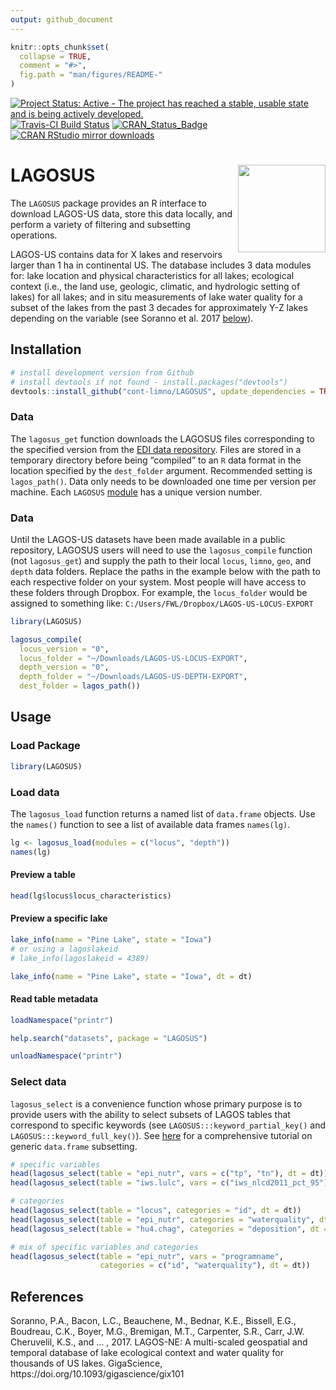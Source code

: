 ```yaml
---
output: github_document
---
```


<!-- README.md is generated from README.Rmd. Please edit that file -->

```r
knitr::opts_chunk$set(
  collapse = TRUE,
  comment = "#>",
  fig.path = "man/figures/README-"
)
```

[![Project Status: Active - The project has reached a stable, usable state and is being actively developed.](http://www.repostatus.org/badges/latest/active.svg)](http://www.repostatus.org/#active) [![Travis-CI Build Status](https://travis-ci.org/cont-limno/LAGOSUS.svg?branch=master)](https://travis-ci.org/cont-limno/LAGOSUS) [![CRAN\_Status\_Badge](http://www.r-pkg.org/badges/version/LAGOSUS)](https://cran.r-project.org/package=LAGOSUS) [![CRAN RStudio mirror downloads](http://cranlogs.r-pkg.org/badges/LAGOSUS)](https://cran.r-project.org/package=LAGOSUS)

# LAGOSUS <img src="man/figures/logo.png" align="right" height=140/>

The `LAGOSUS` package provides an R interface to download LAGOS-US data, store this data locally, and perform a variety of filtering and subsetting operations.

LAGOS-US contains data for X lakes and reservoirs larger than 1 ha in continental US. The database includes 3 data modules for: lake location and physical characteristics for all lakes; ecological context (i.e., the land use, geologic, climatic, and hydrologic setting of lakes) for all lakes; and in situ measurements of lake water quality for a subset of the lakes from the past 3 decades for approximately Y-Z lakes depending on the variable (see Soranno et al. 2017 [below](https://github.com/cont-limno/LAGOSUS#references)).

## Installation

```r
# install development version from Github
# install devtools if not found - install.packages("devtools")
devtools::install_github("cont-limno/LAGOSUS", update_dependencies = TRUE)
```
 
### Data

The `lagosus_get` function downloads the LAGOSUS files corresponding to the specified version from the [EDI data repository](https://portal.edirepository.org/nis/home.jsp). Files are stored in a temporary directory before being "compiled" to an `R` data format in the location specified by the `dest_folder` argument. Recommended setting is `lagos_path()`. Data only needs to be downloaded one time per version per machine. Each `LAGOSUS` [module](https://cont-limno.github.io/LAGOSUS/articles/lagosus_structure.html) has a unique version number. 

### Data

Until the LAGOS-US datasets have been made available in a public repository, LAGOSUS users will need to use the `lagosus_compile` function (not `lagosus_get`) and supply the path to their local `locus`, `limno`, `geo`, and `depth` data folders. Replace the paths in the example below with the path to each respective folder on your system. Most people will have access to these folders through Dropbox. For example, the `locus_folder` would be assigned to something like: `C:/Users/FWL/Dropbox/LAGOS-US-LOCUS-EXPORT`

```r
library(LAGOSUS)

lagosus_compile(
  locus_version = "0",
  locus_folder = "~/Downloads/LAGOS-US-LOCUS-EXPORT",
  depth_version = "0",
  depth_folder = "~/Downloads/LAGOS-US-DEPTH-EXPORT", 
  dest_folder = lagos_path())
```

## Usage

### Load Package

```r
library(LAGOSUS)
```

### Load data

The `lagosus_load` function returns a named list of `data.frame` objects. Use the `names()` function to see a list of available data frames `names(lg)`.

```r
lg <- lagosus_load(modules = c("locus", "depth"))
names(lg)
```


<!-- ```{r load_data_cached, eval=FALSE, echo=FALSE} -->
<!-- dt <- readRDS(system.file("lagos_test_subset.rds", package = "LAGOSUS")) -->
<!-- names(dt) -->
<!-- ``` -->

<!-- #### Locate tables containing a variable  -->
<!-- ```{r eval=FALSE} -->
<!-- query_lagos_names("secchi") -->
<!-- ``` -->

<!-- ```{r echo=FALSE, eval=FALSE} -->
<!-- query_lagos_names("secchi", dt = dt) -->
<!-- ``` -->

#### Preview a table

```r
head(lg$locus$locus_characteristics)
```

#### Preview a specific lake

```r
lake_info(name = "Pine Lake", state = "Iowa")
# or using a lagoslakeid
# lake_info(lagoslakeid = 4389)
```

```r
lake_info(name = "Pine Lake", state = "Iowa", dt = dt)
```

#### Read table metadata

```r
loadNamespace("printr")
```

```r
help.search("datasets", package = "LAGOSUS")
```

```r
unloadNamespace("printr")
```

### Select data

`lagosus_select` is a convenience function whose primary purpose is to provide users with the ability to select subsets of LAGOS tables that correspond to specific keywords (see `LAGOSUS:::keyword_partial_key()` and `LAGOSUS:::keyword_full_key()`). See [here](http://adv-r.had.co.nz/Subsetting.html) for a comprehensive tutorial on generic `data.frame` subsetting.

```r
# specific variables
head(lagosus_select(table = "epi_nutr", vars = c("tp", "tn"), dt = dt))
head(lagosus_select(table = "iws.lulc", vars = c("iws_nlcd2011_pct_95"), dt = dt))

# categories
head(lagosus_select(table = "locus", categories = "id", dt = dt))
head(lagosus_select(table = "epi_nutr", categories = "waterquality", dt = dt))
head(lagosus_select(table = "hu4.chag", categories = "deposition", dt = dt)[,1:4])

# mix of specific variables and categories
head(lagosus_select(table = "epi_nutr", vars = "programname", 
                    categories = c("id", "waterquality"), dt = dt))
```

## References

Soranno, P.A., Bacon, L.C., Beauchene, M., Bednar, K.E., Bissell, E.G., Boudreau, C.K., Boyer, M.G., Bremigan, M.T., Carpenter, S.R., Carr, J.W. Cheruvelil, K.S., and ... , 2017. LAGOS-NE: A multi-scaled geospatial and temporal database of lake ecological context and water quality for thousands of US lakes. GigaScience, https://doi.org/10.1093/gigascience/gix101
